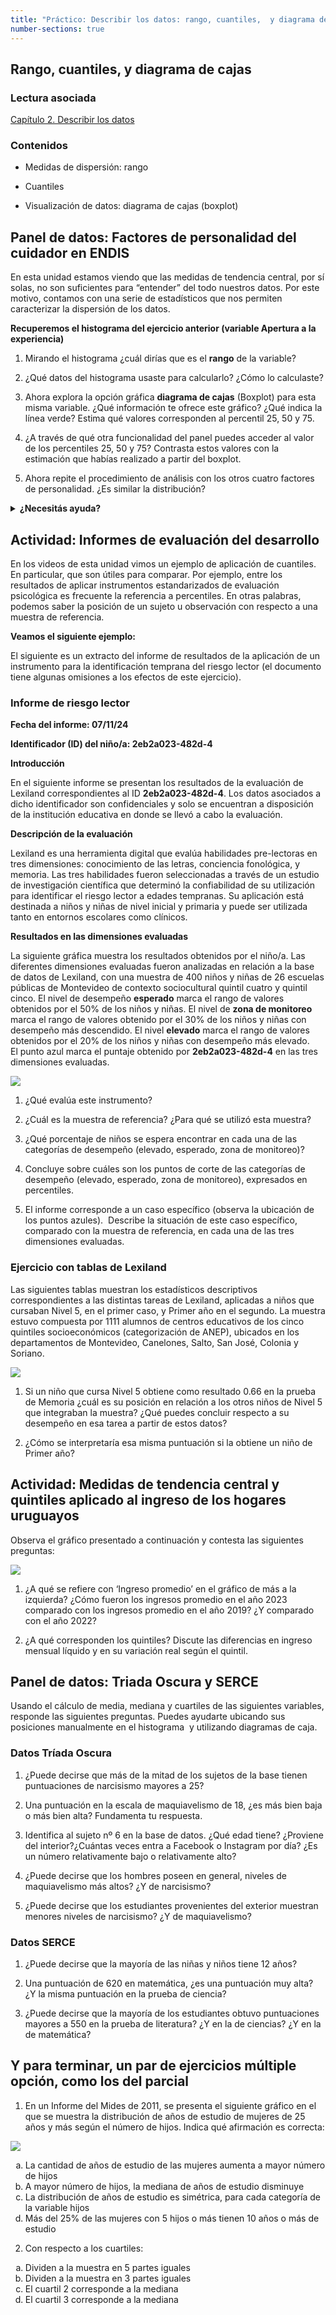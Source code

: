 ```yaml
---
title: "Práctico: Describir los datos: rango, cuantiles,  y diagrama de cajas (S03)"
number-sections: true
---
```


## Rango, cuantiles, y diagrama de cajas

### Lectura asociada

[Capítulo 2. Describir los datos](https://almadana.github.io/libro_cuanti/02-Describing_Data.html)

### Contenidos

-   Medidas de dispersión: rango

-   Cuantiles

-   Visualización de datos: diagrama de cajas (boxplot)

## Panel de datos: Factores de personalidad del cuidador en ENDIS

En esta unidad estamos viendo que las medidas de tendencia central, por sí solas, no son suficientes para “entender” del todo nuestros datos. Por este motivo, contamos con una serie de estadísticos que nos permiten caracterizar la dispersión de los datos.

**Recuperemos el histograma del ejercicio anterior (variable Apertura a la experiencia)**

1.  Mirando el histograma ¿cuál dirías que es el **rango** de la variable?

2.  ¿Qué datos del histograma usaste para calcularlo? ¿Cómo lo calculaste?

3.  Ahora explora la opción gráfica **diagrama de cajas** (Boxplot) para esta misma variable. ¿Qué información te ofrece este gráfico? ¿Qué indica la línea verde? Estima qué valores corresponden al percentil 25, 50 y 75. 

4.  ¿A través de qué otra funcionalidad del panel puedes acceder al valor de los percentiles 25, 50 y 75? Contrasta estos valores con la estimación que habías realizado a partir del boxplot. 

5.  Ahora repite el procedimiento de análisis con los otros cuatro factores de personalidad. ¿Es similar la distribución?

<details>

<summary><strong>¿Necesitás ayuda?</strong></summary>

![](imgs/2_boxplot.png)

</details>

## Actividad: Informes de evaluación del desarrollo

En los videos de esta unidad vimos un ejemplo de aplicación de cuantiles. En particular, que son útiles para comparar. Por ejemplo, entre los resultados de aplicar instrumentos estandarizados de evaluación psicológica es frecuente la referencia a percentiles. En otras palabras, podemos saber la posición de un sujeto u observación con respecto a una muestra de referencia. 

**Veamos el siguiente ejemplo:**

El siguiente es un extracto del informe de resultados de la aplicación de un instrumento para la identificación temprana del riesgo lector (el documento tiene algunas omisiones a los efectos de este ejercicio). 

### Informe de riesgo lector

**Fecha del informe: 07/11/24**

**Identificador (ID) del niño/a: 2eb2a023-482d-4**

**Introducción**

En el siguiente informe se presentan los resultados de la evaluación de Lexiland correspondientes al ID **2eb2a023-482d-4**. Los datos asociados a dicho identificador son confidenciales y solo se encuentran a disposición de la institución educativa en donde se llevó a cabo la evaluación.

**Descripción de la evaluación**

Lexiland es una herramienta digital que evalúa habilidades pre-lectoras en tres dimensiones: conocimiento de las letras, conciencia fonológica, y memoria. Las tres habilidades fueron seleccionadas a través de un estudio de investigación científica que determinó la confiabilidad de su utilización para identificar el riesgo lector a edades tempranas. Su aplicación está destinada a niños y niñas de nivel inicial y primaria y puede ser utilizada tanto en entornos escolares como clínicos.

**Resultados en las dimensiones evaluadas**

La siguiente gráfica muestra los resultados obtenidos por el niño/a. Las diferentes dimensiones evaluadas fueron analizadas en relación a la base de datos de Lexiland, con una muestra de 400 niños y niñas de 26 escuelas públicas de Montevideo de contexto sociocultural quintil cuatro y quintil cinco. El nivel de desempeño **esperado** marca el rango de valores obtenidos por el 50% de los niños y niñas. El nivel de **zona de monitoreo** marca el rango de valores obtenido por el 30% de los niños y niñas con desempeño más descendido. El nivel **elevado** marca el rango de valores obtenidos por el 20% de los niños y niñas con desempeño más elevado.\
El punto azul marca el puntaje obtenido por **2eb2a023-482d-4** en las tres dimensiones evaluadas.

![](imgs/3_lexiland.png)

1.  ¿Qué evalúa este instrumento?

2.  ¿Cuál es la muestra de referencia? ¿Para qué se utilizó esta muestra?

3.  ¿Qué porcentaje de niños se espera encontrar en cada una de las categorías de desempeño (elevado, esperado, zona de monitoreo)?

4.  Concluye sobre cuáles son los puntos de corte de las categorías de desempeño (elevado, esperado, zona de monitoreo), expresados en percentiles. 

5.  El informe corresponde a un caso específico (observa la ubicación de los puntos azules).  Describe la situación de este caso específico, comparado con la muestra de referencia, en cada una de las tres dimensiones evaluadas.

### Ejercicio con tablas de Lexiland

Las siguientes tablas muestran los estadísticos descriptivos correspondientes a las distintas tareas de Lexiland, aplicadas a niños que cursaban Nivel 5, en el primer caso, y Primer año en el segundo. La muestra estuvo compuesta por 1111 alumnos de centros educativos de los cinco quintiles socioeconómicos (categorización de ANEP), ubicados en los departamentos de Montevideo, Canelones, Salto, San José, Colonia y Soriano.

![](imgs/3_lexiland_tablas.png)

1.  Si un niño que cursa Nivel 5 obtiene como resultado 0.66 en la prueba de Memoria ¿cuál es su posición en relación a los otros niños de Nivel 5 que integraban la muestra? ¿Qué puedes concluir respecto a su desempeño en esa tarea a partir de estos datos?

2.  ¿Cómo se interpretaría esa misma puntuación si la obtiene un niño de Primer año?

## Actividad: Medidas de tendencia central y quintiles aplicado al ingreso de los hogares uruguayos

Observa el gráfico presentado a continuación y contesta las siguientes preguntas:

![](imgs/3_ingreso.png)

1.  ¿A qué se refiere con ‘Ingreso promedio’ en el gráfico de más a la izquierda? ¿Cómo fueron los ingresos promedio en el año 2023 comparado con los ingresos promedio en el año 2019? ¿Y comparado con el año 2022?

2.  ¿A qué corresponden los quintiles? Discute las diferencias en ingreso mensual líquido y en su variación real según el quintil.

## Panel de datos: Triada Oscura y SERCE

Usando el cálculo de media, mediana y cuartiles de las siguientes variables, responde las siguientes preguntas. Puedes ayudarte ubicando sus posiciones manualmente en el histograma  y utilizando diagramas de caja. 

### Datos Tríada Oscura

1.  ¿Puede decirse que más de la mitad de los sujetos de la base tienen puntuaciones de narcisismo mayores a 25?

2.  Una puntuación en la escala de maquiavelismo de 18, ¿es más bien baja o más bien alta? Fundamenta tu respuesta.

3.  Identifica al sujeto nº 6 en la base de datos. ¿Qué edad tiene? ¿Proviene del interior?¿Cuántas veces entra a Facebook o Instagram por día? ¿Es un número relativamente bajo o relativamente alto?

4.  ¿Puede decirse que los hombres poseen en general, niveles de maquiavelismo más altos? ¿Y de narcisismo? 

5.  ¿Puede decirse que los estudiantes provenientes del exterior muestran menores niveles de narcisismo? ¿Y de maquiavelismo?

### Datos SERCE

1.  ¿Puede decirse que la mayoría de las niñas y niños tiene 12 años? 

2.  Una puntuación de 620 en matemática, ¿es una puntuación muy alta? ¿Y la misma puntuación en la prueba de ciencia?

3.  ¿Puede decirse que la mayoría de los estudiantes obtuvo puntuaciones mayores a 550 en la prueba de literatura? ¿Y en la de ciencias? ¿Y en la de matemática?\

## Y para terminar, un par de ejercicios múltiple opción, como los del parcial

1.  En un Informe del Mides de 2011, se presenta el siguiente gráfico en el que se muestra la distribución de años de estudio de mujeres de 25 años y más según el número de hijos. Indica qué afirmación es correcta:

![](imgs/3_censo_ine.png)

a.  La cantidad de años de estudio de las mujeres aumenta a mayor número de hijos
b.  A mayor número de hijos, la mediana de años de estudio disminuye
c.  La distribución de años de estudio es simétrica, para cada categoría de la variable hijos
d.  Más del 25% de las mujeres con 5 hijos o más tienen 10 años o más de estudio

<!-- -->

2.  Con respecto a los cuartiles:

<!-- -->

a.  Dividen a la muestra en 5 partes iguales
b.  Dividen a la muestra en 3 partes iguales
c.  El cuartil 2 corresponde a la mediana
d.  El cuartil 3 corresponde a la mediana
